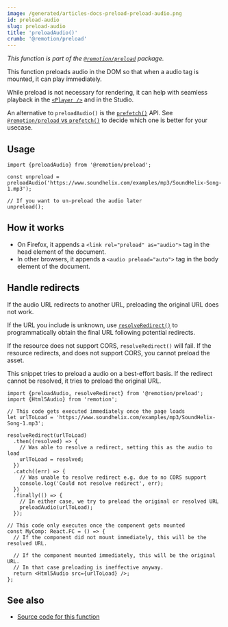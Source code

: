 ```yaml
---
image: /generated/articles-docs-preload-preload-audio.png
id: preload-audio
slug: preload-audio
title: 'preloadAudio()'
crumb: '@remotion/preload'
---
```


_This function is part of the [`@remotion/preload`](/docs/preload) package._

This function preloads audio in the DOM so that when a audio tag is mounted, it can play immediately.

While preload is not necessary for rendering, it can help with seamless playback in the [`<Player />`](/docs/player) and in the Studio.

An alternative to `preloadAudio()` is the [`prefetch()`](/docs/prefetch) API. See [`@remotion/preload` vs `prefetch()`](/docs/player/preloading#remotionpreload-vs-prefetch) to decide which one is better for your usecase.

## Usage

```tsx twoslash
import {preloadAudio} from '@remotion/preload';

const unpreload = preloadAudio('https://www.soundhelix.com/examples/mp3/SoundHelix-Song-1.mp3');

// If you want to un-preload the audio later
unpreload();
```

## How it works

- On Firefox, it appends a `<link rel="preload" as="audio">` tag in the head element of the document.
- In other browsers, it appends a `<audio preload="auto">` tag in the body element of the document.

## Handle redirects

If the audio URL redirects to another URL, preloading the original URL does not work.

If the URL you include is unknown, use [`resolveRedirect()`](/docs/preload/resolve-redirect) to programmatically obtain the final URL following potential redirects.

If the resource does not support CORS, `resolveRedirect()` will fail. If the resource redirects, and does not support CORS, you cannot preload the asset.

This snippet tries to preload a audio on a best-effort basis. If the redirect cannot be resolved, it tries to preload the original URL.

```tsx twoslash
import {preloadAudio, resolveRedirect} from '@remotion/preload';
import {Html5Audio} from 'remotion';

// This code gets executed immediately once the page loads
let urlToLoad = 'https://www.soundhelix.com/examples/mp3/SoundHelix-Song-1.mp3';

resolveRedirect(urlToLoad)
  .then((resolved) => {
    // Was able to resolve a redirect, setting this as the audio to load
    urlToLoad = resolved;
  })
  .catch((err) => {
    // Was unable to resolve redirect e.g. due to no CORS support
    console.log('Could not resolve redirect', err);
  })
  .finally(() => {
    // In either case, we try to preload the original or resolved URL
    preloadAudio(urlToLoad);
  });

// This code only executes once the component gets mounted
const MyComp: React.FC = () => {
  // If the component did not mount immediately, this will be the resolved URL.

  // If the component mounted immediately, this will be the original URL.
  // In that case preloading is ineffective anyway.
  return <Html5Audio src={urlToLoad} />;
};
```

## See also

- [Source code for this function](https://github.com/remotion-dev/remotion/blob/main/packages/preload/src/preload-audio.ts)
